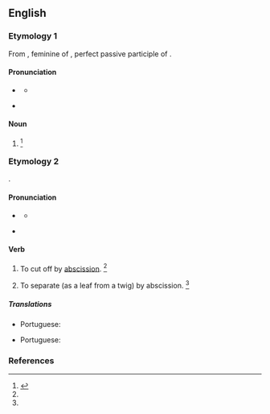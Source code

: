==English==

===Etymology 1===
From {{etyl|la|en}} {{m|la|abscissa}}, feminine of {{m|la|abscissus}}, perfect passive participle of {{m|la|abscindō||cut asunder}}.

====Pronunciation====
* {{a|RP}} {{IPA|en|/ˈæb.sɪs/}}
** {{audio|en|LL-Q1860 (eng)-Vealhurl-absciss (noun).wav|Audio (UK)}}
* {{a|US}} {{IPA|en|/ˈæb.sɪs/}}

====Noun====
{{en-noun|es}}

# {{alternative form of|en|abscissa}} {{defdate|First attested in the late 17<sup>th</sup> century.}}<ref name=SOED>{{R:SOED5|page=8}}</ref>

===Etymology 2===
{{back-form|en|abscission}}.

====Pronunciation====
* {{a|RP}} {{IPA|en|/əbˈsɪs/}}
** {{audio|en|LL-Q1860 (eng)-Vealhurl-absciss (verb).wav|Audio (UK)}}
* {{a|US}} {{IPA|en|/æbˈsɪs/}}

====Verb====
{{en-verb|es}}

# {{lb|en|transitive}} To cut off by [[abscission]]. {{defdate|First attested in the mid 19<sup>th</sup> century.}}<ref name=SOED/>
# {{lb|en|intransitive}} To separate (as a leaf from a twig) by abscission. {{defdate|First attested in the mid 19<sup>th</sup> century.}}<ref name=SOED/>

=====Translations=====
{{trans-top|to cut off by abscission}}
* Portuguese: {{t|pt|abscindir}}
{{trans-mid}}
{{trans-bottom}}

{{trans-top|to separate by abscission}}
* Portuguese: {{t|pt|abscindir}}
{{trans-mid}}
{{trans-bottom}}

===References===
<references/>